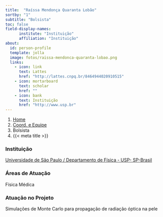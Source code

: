 ```yaml
---
title:  "Raíssa Mendonça Quaranta Lobão"
sortby: "1"
subtitle: "Bolsista"
toc: false
field-display-names:
      institute: "Instituição"
      affiliation: "Instituição"
about:
  id: person-profile
  template: jolla
  image: fotos/raissa-mendonca-quaranta-lobao.png
  links:
    - icon: link
      text: Lattes
      href: "http://lattes.cnpq.br/8464944020910515"
    - icon: mortarboard
      text: scholar
      href: ""
    - icon: bank
      text: Instituição
      href: "http://www.usp.br"
---
```


```{=html}
<nav aria-label="breadcrumb">
  <ol class="breadcrumb">
    <li class="breadcrumb-item"><a href="../../index.html">Home</a></li>
    <li class="breadcrumb-item"><a href="../coord-equipe.html">Coord. e Equipe</a></li>
    <li class="breadcrumb-item active">Bolsista</li>
    <li class="breadcrumb-item active" aria-current="page">{{< meta title >}}</li>
  </ol>
</nav>
```
:::{#person-profile}
:::

### Instituição

[Universidade de São Paulo / Departamento de Física - USP- SP-Brasil](http://www.usp.br)

### Áreas de Atuação

Física Médica

### Atuação no Projeto

Simulações de Monte Carlo para propagação de radiação óptica na pele
